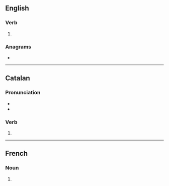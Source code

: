 ==English==

===Verb===
{{head|en|verb form}}

# {{en-third-person singular of|rebut}}

===Anagrams===
* {{anagrams|en|a=berstu|Buster|Strube|Stuber|brutes|burets|buster|surbet|tubers}}

----

==Catalan==

===Pronunciation===
* {{ca-IPA}}
* {{rhymes|ca|uts}}

===Verb===
{{head|ca|past participle|g=m-p}}

# {{ca-verb form of|g=mpl|m=ptc|t=past|rebre}}

----

==French==

===Noun===
{{head|fr|noun plural form|g=?}}

# {{plural of|fr|rebut}}
